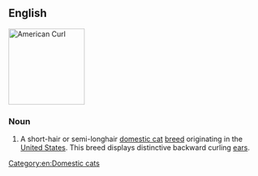 ==English==
[[Image:American curl.jpg|thumb|right|150px|American Curl]]
{{wp}}
{{commonscat|American Curl}}

===Noun===
{{en-noun|head=[[American]] [[curl|Curl]]}}

# A short-hair or semi-longhair [[domestic cat]] [[breed]] originating in the [[United States]]. This breed displays distinctive backward curling [[ear]]s.

[[Category:en:Domestic cats]]